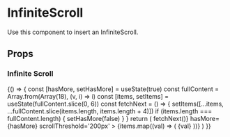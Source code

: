 
<Meta title='components/InfiniteScroll' component={InfiniteScroll} />

# InfiniteScroll

Use this component to insert an InfiniteScroll.

## Props

<ArgsTable of={InfiniteScroll} />

### Infinite Scroll

<Canvas>
  <Story name='Infinite Scroll'>
    {() => {
      const [hasMore, setHasMore] = useState(true)
      const fullContent = Array.from(Array(18), (v, i) => i)
      const [items, setItems] = useState(fullContent.slice(0, 6))
      const fetchNext = () => {
        setItems([...items, ...fullContent.slice(items.length, items.length + 4)])
        if (items.length === fullContent.length) {
          setHasMore(false)
        }
      }
      return (
        <InfiniteScroll
          dataLength={items.length}
          nextHandler={() => fetchNext()}
          hasMore={hasMore}
          scrollThreshold='200px'
        >
          <Grid columns={2}>
            {items.map((val) => (
              <Box
                key={val}
                __css={{
                  textAlign: "center",
                  py: "xlarge",
                  bg: "#ffe8a3",
                  m: "small",
                  borderRadius: "10px",
                  fontSize: "70px",
                }}
              >
                {val}
              </Box>
            ))}
          </Grid>
        </InfiniteScroll>
      )
    }}
  </Story>
</Canvas>
